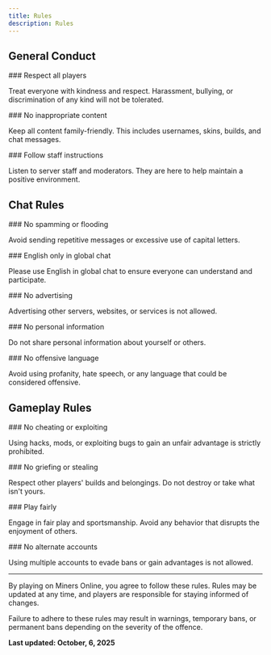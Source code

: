 ```yaml
---
title: Rules
description: Rules
---
```



## General Conduct

<Steps>
<Step>
### Respect all players

Treat everyone with kindness and respect. Harassment, bullying, or discrimination of any kind will not be tolerated.
</Step>

<Step>
### No inappropriate content

Keep all content family-friendly. This includes usernames, skins, builds, and chat messages.
</Step>

<Step>
### Follow staff instructions

Listen to server staff and moderators. They are here to help maintain a positive environment.
</Step>
</Steps>

## Chat Rules

<Steps>

<Step>
### No spamming or flooding

Avoid sending repetitive messages or excessive use of capital letters.
</Step>

<Step>
### English only in global chat

Please use English in global chat to ensure everyone can understand and participate.
</Step>

<Step>
### No advertising

Advertising other servers, websites, or services is not allowed.
</Step>

<Step>
### No personal information

Do not share personal information about yourself or others.
</Step>

<Step>
### No offensive language

Avoid using profanity, hate speech, or any language that could be considered offensive.
</Step>
</Steps>

## Gameplay Rules
<Steps>
<Step>
### No cheating or exploiting

Using hacks, mods, or exploiting bugs to gain an unfair advantage is strictly prohibited.
</Step>

<Step>
### No griefing or stealing

Respect other players' builds and belongings. Do not destroy or take what isn't yours.
</Step>

<Step>
### Play fairly

Engage in fair play and sportsmanship. Avoid any behavior that disrupts the enjoyment of others.
</Step>

<Step>
### No alternate accounts

Using multiple accounts to evade bans or gain advantages is not allowed.
</Step>
</Steps>

---

By playing on Miners Online, you agree to follow these rules. Rules may be updated at any time,
and players are responsible for staying informed of changes.

Failure to adhere to these rules may result in warnings, temporary bans, or permanent bans
depending on the severity of the offence.

**Last updated: October, 6, 2025**